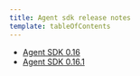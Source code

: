 ```yaml
---
title: Agent sdk release notes
template: tableOfContents
---
```


* [Agent SDK 0.16](/docs/release-notes/agent-release-notes/agent-sdk-release-notes/agent-sdk-016)
* [Agent SDK 0.16.1](/docs/release-notes/agent-release-notes/agent-sdk-release-notes/agent-sdk-0161)

